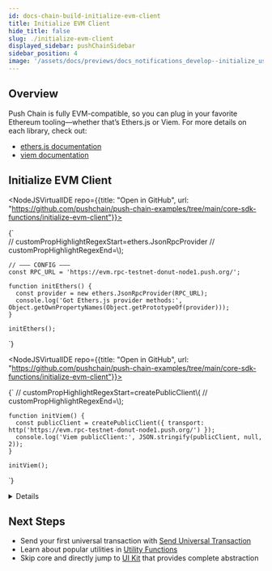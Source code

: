 ```yaml
---
id: docs-chain-build-initialize-evm-client
title: Initialize EVM Client
hide_title: false
slug: ./initialize-evm-client
displayed_sidebar: pushChainSidebar
sidebar_position: 4
image: '/assets/docs/previews/docs_notifications_develop--initialize_user.png'
---
```


<head>
  <title>Initialize EVM Client | Build | Push Chain Docs</title>
</head>


<!-- Content Start -->

## Overview

Push Chain is fully EVM-compatible, so you can plug in your favorite Ethereum tooling—whether that’s Ethers.js or Viem. For more details on each library, check out:

- [ethers.js documentation](https://docs.ethers.org/)
- [viem documentation](https://viem.sh/)

## Initialize EVM Client

<Tabs className="liveplaytab" groupId="initialize-evm-client">
  <TabItem value="ethers_v6" label="Ethers (v6)" default>

<NodeJSVirtualIDE repo={{title: "Open in GitHub", url: "https://github.com/pushchain/push-chain-examples/tree/main/core-sdk-functions/initialize-evm-client"}}>

{`    
    // customPropHighlightRegexStart=ethers\.JsonRpcProvider
    // customPropHighlightRegexEnd=\\);

    // ——— CONFIG ———
    const RPC_URL = 'https://evm.rpc-testnet-donut-node1.push.org/';

    function initEthers() {
      const provider = new ethers.JsonRpcProvider(RPC_URL);
      console.log('Got Ethers.js provider methods:', Object.getOwnPropertyNames(Object.getPrototypeOf(provider)));
    }

    initEthers();
`}

</NodeJSVirtualIDE>

  </TabItem>
  <TabItem value="viem" label="Viem">

<NodeJSVirtualIDE repo={{title: "Open in GitHub", url: "https://github.com/pushchain/push-chain-examples/tree/main/core-sdk-functions/initialize-evm-client"}}>

{`
    // customPropHighlightRegexStart=createPublicClient\\(
    // customPropHighlightRegexEnd=\\);
  
    function initViem() {
      const publicClient = createPublicClient({ transport: http('https://evm.rpc-testnet-donut-node1.push.org/') });
      console.log('Viem publicClient:', JSON.stringify(publicClient, null, 2));
    }

    initViem();
`}

</NodeJSVirtualIDE>

  </TabItem>
</Tabs>

<Details summary="Live Playground: Fetch a Transaction by Hash" className="alert alert--live-play alert-top-pad-20">

<Tabs className="liveplaytab" groupId="initialize-evm-client">
  <TabItem value="ethers_v6" label="Ethers (v6)" default>

<NodeJSVirtualIDE repo={{title: "Open in GitHub", url: "https://github.com/pushchain/push-chain-examples/tree/main/core-sdk-functions/initialize-evm-client"}}>

{`
    // customPropHighlightRegexStart=provider\.getTransaction
    // customPropHighlightRegexEnd=\\);

    async function fetchTxEthers() {
      const provider = new ethers.JsonRpcProvider('https://evm.rpc-testnet-donut-node1.push.org/');
      const txHash = '0x7ab175ee10a115ebd6529e41837074def2500bd6cb16e212b07a5d43b9ffee96';
      const tx = await provider.getTransaction(txHash);
      console.log('Transaction:', JSON.stringify(tx, null, 2));
    }

    console.log('Fetching transaction...');
    await fetchTxEthers().catch(console.error);
`}

</NodeJSVirtualIDE>

  </TabItem>
  <TabItem value="viem" label="Viem">

<NodeJSVirtualIDE repo={{title: "Open in GitHub", url: "https://github.com/pushchain/push-chain-examples/tree/main/core-sdk-functions/initialize-evm-client"}}>

{`
    // customPropHighlightRegexStart=client\.getTransaction
    // customPropHighlightRegexEnd=\\);

    async function fetchTxViem() {
      const client      = createPublicClient({ transport: http('https://evm.rpc-testnet-donut-node1.push.org/') });
      const txHash = '0x7ab175ee10a115ebd6529e41837074def2500bd6cb16e212b07a5d43b9ffee96';
      const tx = await client.getTransaction({ hash: txHash });
      console.log('Transaction:', JSON.stringify(tx, null, 2));
    }

    console.log('Fetching transaction...');
    await fetchTxViem().catch(console.error);
`}

</NodeJSVirtualIDE>

  </TabItem>
</Tabs>

</Details>

## Next Steps

- Send your first universal transaction with [Send Universal Transaction](/docs/chain/build/send-universal-transaction)
- Learn about popular utilities in [Utility Functions](/docs/chain/build/utility-functions)  
- Skip core and directly jump to [UI Kit](/docs/chain/ui-kit) that provides complete abstraction